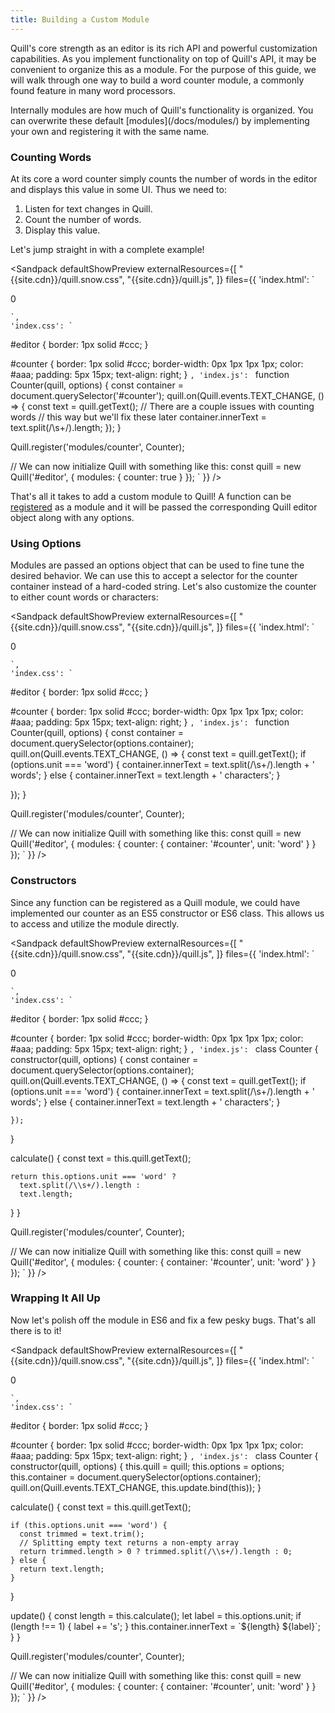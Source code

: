 ```yaml
---
title: Building a Custom Module
---
```


Quill's core strength as an editor is its rich API and powerful customization capabilities. As you implement functionality on top of Quill's API, it may be convenient to organize this as a module. For the purpose of this guide, we will walk through one way to build a word counter module, a commonly found feature in many word processors.

<Hint>
Internally modules are how much of Quill's functionality is organized. You can overwrite these default [modules](/docs/modules/) by implementing your own and registering it with the same name.
</Hint>

### Counting Words

At its core a word counter simply counts the number of words in the editor and displays this value in some UI. Thus we need to:

1. Listen for text changes in Quill.
1. Count the number of words.
1. Display this value.

Let's jump straight in with a complete example!

<Sandpack
  defaultShowPreview
  externalResources={[
    "{{site.cdn}}/quill.snow.css",
    "{{site.cdn}}/quill.js",
  ]}
  files={{
    'index.html': `
<link href="/index.css" rel="stylesheet">

<div id="editor"></div>
<div id="counter">0</div>

<script src="/index.js"></script>
    `,
    'index.css': `
#editor {
  border: 1px solid #ccc;
}

#counter {
  border: 1px solid #ccc;
  border-width: 0px 1px 1px 1px;
  color: #aaa;
  padding: 5px 15px;
  text-align: right;
}
    `,
    'index.js': `
function Counter(quill, options) {
  const container = document.querySelector('#counter');
  quill.on(Quill.events.TEXT_CHANGE, () => {
    const text = quill.getText();
    // There are a couple issues with counting words
    // this way but we'll fix these later
    container.innerText = text.split(/\\s+/).length;
  });
}

Quill.register('modules/counter', Counter);

// We can now initialize Quill with something like this:
const quill = new Quill('#editor', {
  modules: {
    counter: true
  }
});
    `
  }}
/>

That's all it takes to add a custom module to Quill! A function can be [registered](/docs/api/#quillregistermodule/) as a module and it will be passed the corresponding Quill editor object along with any options.

### Using Options

Modules are passed an options object that can be used to fine tune the desired behavior. We can use this to accept a selector for the counter container instead of a hard-coded string. Let's also customize the counter to either count words or characters:

<Sandpack
  defaultShowPreview
  externalResources={[
    "{{site.cdn}}/quill.snow.css",
    "{{site.cdn}}/quill.js",
  ]}
  files={{
    'index.html': `
<link href="/index.css" rel="stylesheet">

<div id="editor"></div>
<div id="counter">0</div>

<script src="/index.js"></script>
    `,
    'index.css': `
#editor {
  border: 1px solid #ccc;
}

#counter {
  border: 1px solid #ccc;
  border-width: 0px 1px 1px 1px;
  color: #aaa;
  padding: 5px 15px;
  text-align: right;
}
    `,
    'index.js': `
function Counter(quill, options) {
  const container = document.querySelector(options.container);
  quill.on(Quill.events.TEXT_CHANGE, () => {
    const text = quill.getText();
    if (options.unit === 'word') {
      container.innerText = text.split(/\\s+/).length + ' words';
    } else {
      container.innerText = text.length + ' characters';
    }

  });
}

Quill.register('modules/counter', Counter);

// We can now initialize Quill with something like this:
const quill = new Quill('#editor', {
  modules: {
    counter: {
      container: '#counter',
      unit: 'word'
    }
  }
});
    `
  }}
/>

### Constructors

Since any function can be registered as a Quill module, we could have implemented our counter as an ES5 constructor or ES6 class. This allows us to access and utilize the module directly.

<Sandpack
  defaultShowPreview
  externalResources={[
    "{{site.cdn}}/quill.snow.css",
    "{{site.cdn}}/quill.js",
  ]}
  files={{
    'index.html': `
<link href="/index.css" rel="stylesheet">

<div id="editor"></div>
<div id="counter">0</div>

<script src="/index.js"></script>
    `,
    'index.css': `
#editor {
  border: 1px solid #ccc;
}

#counter {
  border: 1px solid #ccc;
  border-width: 0px 1px 1px 1px;
  color: #aaa;
  padding: 5px 15px;
  text-align: right;
}
    `,
    'index.js': `
class Counter {
  constructor(quill, options) {
    const container = document.querySelector(options.container);
    quill.on(Quill.events.TEXT_CHANGE, () => {
      const text = quill.getText();
      if (options.unit === 'word') {
        container.innerText = text.split(/\\s+/).length + ' words';
      } else {
        container.innerText = text.length + ' characters';
      }

    });
  }

  calculate() {
    const text = this.quill.getText();

    return this.options.unit === 'word' ?
      text.split(/\\s+/).length :
      text.length;
  }
}

Quill.register('modules/counter', Counter);

// We can now initialize Quill with something like this:
const quill = new Quill('#editor', {
  modules: {
    counter: {
      container: '#counter',
      unit: 'word'
    }
  }
});
    `
  }}
/>

### Wrapping It All Up

Now let's polish off the module in ES6 and fix a few pesky bugs. That's all there is to it!

<Sandpack
  defaultShowPreview
  externalResources={[
    "{{site.cdn}}/quill.snow.css",
    "{{site.cdn}}/quill.js",
  ]}
  files={{
    'index.html': `
<link href="/index.css" rel="stylesheet">

<div id="editor"></div>
<div id="counter">0</div>

<script src="/index.js"></script>
    `,
    'index.css': `
#editor {
  border: 1px solid #ccc;
}

#counter {
  border: 1px solid #ccc;
  border-width: 0px 1px 1px 1px;
  color: #aaa;
  padding: 5px 15px;
  text-align: right;
}
    `,
    'index.js': `
class Counter {
  constructor(quill, options) {
    this.quill = quill;
    this.options = options;
    this.container = document.querySelector(options.container);
    quill.on(Quill.events.TEXT_CHANGE, this.update.bind(this));
  }

  calculate() {
    const text = this.quill.getText();

    if (this.options.unit === 'word') {
      const trimmed = text.trim();
      // Splitting empty text returns a non-empty array
      return trimmed.length > 0 ? trimmed.split(/\\s+/).length : 0;
    } else {
      return text.length;
    }
  }

  update() {
    const length = this.calculate();
    let label = this.options.unit;
    if (length !== 1) {
      label += 's';
    }
    this.container.innerText = \`\${length} \${label}\`;
  }
}

Quill.register('modules/counter', Counter);

// We can now initialize Quill with something like this:
const quill = new Quill('#editor', {
  modules: {
    counter: {
      container: '#counter',
      unit: 'word'
    }
  }
});
    `
  }}
/>